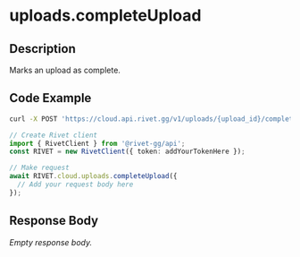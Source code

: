 

# uploads.completeUpload

## Description

Marks an upload as complete.


## Code Example

<CodeGroup title='Request' tag='POST' label='https://cloud.api.rivet.gg/v1/uploads/{upload_id}/complete'>

```bash {{ title: 'cURL' }}
curl -X POST 'https://cloud.api.rivet.gg/v1/uploads/{upload_id}/complete'
```

```ts
// Create Rivet client
import { RivetClient } from '@rivet-gg/api';
const RIVET = new RivetClient({ token: addYourTokenHere });

// Make request
await RIVET.cloud.uploads.completeUpload({
  // Add your request body here
});
```

</CodeGroup>


## Response Body

_Empty response body._
